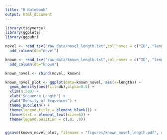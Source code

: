```yaml
---
title: "R Notebook"
output: html_document
---
```



```r
library(tidyverse)
library(ggplot2)
library(ggpubr)
```

```r
novel <- read_tsv("raw_data/novel_length.txt",col_names = c("ID", "length")) %>% 
  add_column(db="novel")

known <- read_tsv("raw_data/known_length.txt",col_names = c("ID", "length")) %>% 
  add_column(db="known")

known_novel <- rbind(novel, known) 
```   

```r
known_novel_plot <- ggplot(data=known_novel, aes(x=length)) + 
  geom_density(aes(fill=db),alpha=0.5) + 
  xlim(0,500) + 
  xlab("Sequence Length") + 
  ylab("Density of Sequences") + 
  theme_pubclean() +
  theme(legend.title = element_blank()) + 
  theme(text = element_text(size=6)) +
  theme(legend.position = c(.8, .8)) 
  

ggsave(known_novel_plot, filename = "figures/known_novel_length.pdf", width = 8.5, height = 7, units = "cm")
```

